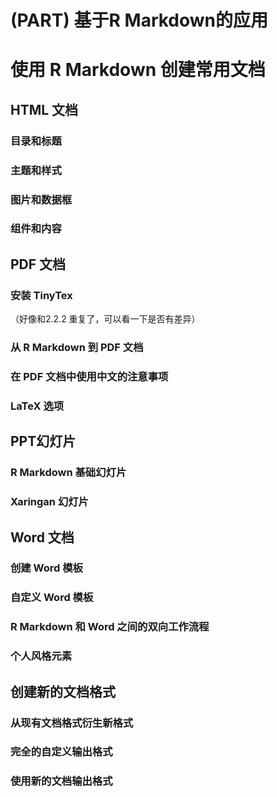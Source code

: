 # (PART) 基于R Markdown的应用 {.unnumbered}

# 使用 R Markdown 创建常用文档 {#rmarkdown-document}

## HTML 文档 {#rmarkdown-html}

### 目录和标题 {#html-title}

### 主题和样式 {#html-theme}

### 图片和数据框 {#html-pic}

### 组件和内容 {#html-module}

## PDF 文档 {#rmarkdown-pdf}

### 安装 TinyTex {#pdf-tinytex}

（好像和2.2.2 重复了，可以看一下是否有差异）

### 从 R Markdown 到 PDF 文档 {#pdf-rmd}

### 在 PDF 文档中使用中文的注意事项 {#pdf-chinese}

### LaTeX 选项 {#pdf-latex}

## PPT幻灯片 {#rmarkdown-ppt}

### R Markdown 基础幻灯片 {#ppt-rmd}

### Xaringan 幻灯片 {#ppt-xaringan}

## Word 文档 {#rmarkdown-word}

### 创建 Word 模板 {#word-template}

### 自定义 Word 模板 {#word-custom-template}

### R Markdown 和 Word 之间的双向工作流程 {#word-rmd}

### 个人风格元素 {#word-style}

## 创建新的文档格式 {#rmarkdown-new}

### 从现有文档格式衍生新格式 {#new-existing}

### 完全的自定义输出格式 {#new-new}

### 使用新的文档输出格式 {#new-using}
